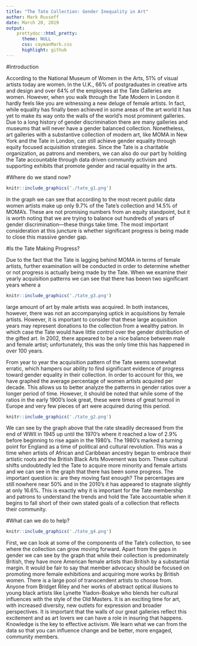 ```yaml
---
title: "The Tate Collection: Gender Inequality in Art"
author: Mark Russeff
date: March 20, 2019
output:
    prettydoc::html_pretty:
      theme: NULL
      css: caymanMark.css
      highlight: github
---
```


#Introduction

According to the National Museum of Women in the Arts, 51% of visual artists today are women. In the U.K., 66% of postgraduates in creative arts and design and over 64% of the employees at the Tate Galleries are women. However, when you walk through the Tate Modern in London it hardly feels like you are witnessing a new deluge of female artists. In fact, while equality has finally been achieved in some areas of the art world it has yet to make its way onto the walls of the world’s most prominent galleries.  Due to a long history of gender discrimination there are many galleries and museums that will never have a gender balanced collection. Nonetheless, art galleries with a substantive collection of modern art, like MOMA in New York and the Tate in London, can still achieve gender equality through equity focused acquisition strategies. Since the Tate is a charitable organization, as patrons and members, we can also do our part by holding the Tate accountable through data driven community activism and supporting exhibits that promote gender and racial equality in the arts.

#Where do we stand now?  

```r
knitr::include_graphics('./tate_g1.png')
```

In the graph we can see that according to the most recent public data women artists make up only 9.7% of the Tate’s collection and 14.5% of MOMA’s. These are not promising numbers from an equity standpoint, but it is worth noting that we are trying to balance out hundreds of years of gender discrimination—these things take time. The most important consideration at this juncture is whether significant progress is being made to close this massive gender gap. 

#Is the Tate Making Progress?

Due to the fact that the Tate is lagging behind MOMA in terms of female artists, further examination will be conducted in order to determine whether or not progress is actually being made by the Tate. When we examine their yearly acquisition patterns we can see that there has beeen two significant years where a 
```r
knitr::include_graphics('./tate_g3.png')
```
large amount of art by male artists was acquired. In both instances, however, there was not an accompanying uptick in acquisitions by female artists. However, it is important to consider that these large acquisition years may represent donations to the collection from a wealthy patron. In which case the Tate would have little control over the gender distribution of the gifted art. In 2002, there appeared to be a nice balance between male and female artist; unfortunately, this was the only time this has happened in over 100 years. 

From year to year the acquisition pattern of the Tate seems somewhat erratic, which hampers our ability to find significant evidence of progress toward gender equality in their collection. In order to account for this, we have graphed the average percentage of women artists acquired per decade. This allows us to better analyze the patterns in gender ratios over a longer period of time. However, it should be noted that while some of the ratios in the early 1900’s look great, these were times of great turmoil in Europe and very few pieces of art were acquired during this period.

```r
knitr::include_graphics('./tate_g2.png') 
```

We can see by the graph above that the rate steadily decreased from the end of WWII in 1945 up until the 1970’s where it reached a low of 2.9% before beginning to rise again in the 1980’s. The 1980’s marked a turning point for England as a time of political and cultural revolution. This was a time when artists of African and Caribbean ancestry began to embrace their artistic roots and the British Black Arts Movement was born. These cultural shifts undoubtedly led the Tate to acquire more minority and female artists and we can see in the graph that there has been some progress. The important question is: are they moving fast enough? The percentages are still nowhere near 50% and in the 2010’s it has appeared to stagnate slightly at only 16.6%. This is exactly why it is important for the Tate membership and patrons to understand the trends and hold the Tate accountable when it begins to fall short of their own stated goals of a collection that reflects their community. 

#What can we do to help?

```r
knitr::include_graphics('./tate_g4.png')
```
First, we can look at some of the components of the Tate’s collection, to see where the collection can grow moving forward. Apart from the gaps in gender we can see by the graph that while their collection is predominately British, they have more American female artists than British by a substantial margin. It would be fair to say that member advocacy should be focused on promoting more female exhibitions and acquiring more works by British women. There is a large pool of transcendent artists to choose from. Anyone from Bridget Riley and her works of abstract optical illusions to young black artists like Lynette Yiadon-Boakye who blends her cultural influences with the style of the Old Masters. It is an exciting time for art, with increased diversity, new outlets for expression and broader perspectives. It is important that the walls of our great galleries reflect this excitement and as art lovers we can have a role in insuring that happens.  Knowledge is the key to effective activism. We learn what we can from the data so that you can influence change and be better, more engaged, community members.
